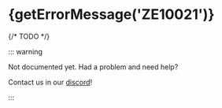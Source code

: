 
# {getErrorMessage('ZE10021')}

<ErrorInfo code="ZE10021" terminal />

{/* TODO */}

::: warning

Not documented yet. Had a problem and need help?

Contact us in our [discord](https://zephyr-cloud.io/discord)!

:::
